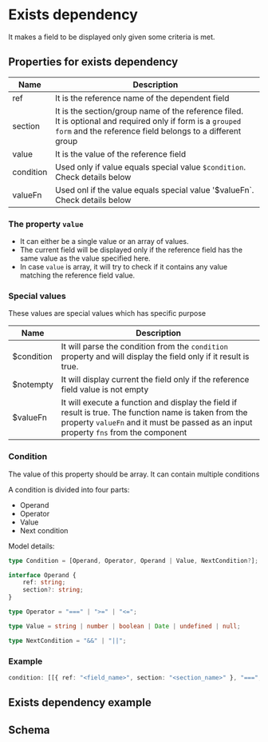 # Exists dependency

It makes a field to be displayed only given some criteria is met.

## Properties for exists dependency

| Name      | Description                                                                |
| --------- | -------------------------------------------------------------------------- |
| ref       | It is the reference name of the dependent field                            |
| section   | It is the section/group name of the reference filed.<br/> It is optional and required only if form is a `grouped form` and the reference field belongs to a different group|
| value     | It is the value of the reference field                                     |
| condition | Used only if value equals special value `$condition`. Check details below  |
| valueFn   | Used onl if the value equals special value '$valueFn`. Check details below |

### The property `value`

-   It can either be a single value or an array of values.
-   The current field will be displayed only if the reference field has the same value as the value specified here.
-   In case `value` is array, it will try to check if it contains any value matching the reference field value.

### Special values

These values are special values which has specific purpose

| Name       | Description                                                                                                                                                                                    |
| ---------- | ---------------------------------------------------------------------------------------------------------------------------------------------------------------------------------------------- |
| $condition | It will parse the condition from the `condition` property and will display the field only if it result is true.                                                                                |
| $notempty  | It will display current the field only if the reference field value is not empty                                                                                                               |
| $valueFn   | It will execute a function and display the field if result is true. The function name is taken from the property `valueFn` and it must be passed as an input property `fns` from the component |

### Condition

The value of this property should be array. It can contain multiple conditions

A condition is divided into four parts:

-   Operand
-   Operator
-   Value
-   Next condition

Model details:

```typescript
type Condition = [Operand, Operator, Operand | Value, NextCondition?];

interface Operand {
    ref: string;
    section?: string;
}

type Operator = "===" | ">=" | "<=";

type Value = string | number | boolean | Date | undefined | null;

type NextCondition = "&&" | "||";
```

### Example

```typescript
condition: [[{ ref: "<field_name>", section: "<section_name>" }, "===", true]];
```

## Exists dependency example


<SalariedForm />

## Schema

<SchemaViewer value={schema} />
